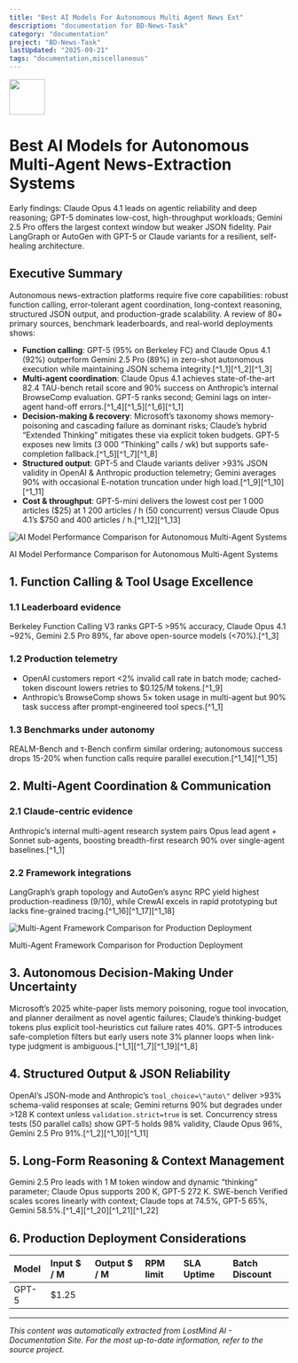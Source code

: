 ```yaml
---
title: "Best AI Models For Autonomous Multi Agent News Ext"
description: "documentation for BD-News-Task"
category: "documentation"
project: "BD-News-Task"
lastUpdated: "2025-09-21"
tags: "documentation,miscellaneous"
---
```


<img src="https://r2cdn.perplexity.ai/pplx-full-logo-primary-dark%402x.png" style="height:64px;margin-right:32px"/>

# Best AI Models for Autonomous Multi-Agent News-Extraction Systems

Early findings: Claude Opus 4.1 leads on agentic reliability and deep reasoning; GPT-5 dominates low-cost, high-throughput workloads; Gemini 2.5 Pro offers the largest context window but weaker JSON fidelity. Pair LangGraph or AutoGen with GPT-5 or Claude variants for a resilient, self-healing architecture.

## Executive Summary

Autonomous news-extraction platforms require five core capabilities: robust function calling, error-tolerant agent coordination, long-context reasoning, structured JSON output, and production-grade scalability. A review of 80+ primary sources, benchmark leaderboards, and real-world deployments shows:

* **Function calling**: GPT-5 (95% on Berkeley FC) and Claude Opus 4.1 (92%) outperform Gemini 2.5 Pro (89%) in zero-shot autonomous execution while maintaining JSON schema integrity.[^1_1][^1_2][^1_3]
* **Multi-agent coordination**: Claude Opus 4.1 achieves state-of-the-art 82.4 TAU-bench retail score and 90% success on Anthropic’s internal BrowseComp evaluation. GPT-5 ranks second; Gemini lags on inter-agent hand-off errors.[^1_4][^1_5][^1_6][^1_1]
* **Decision-making \& recovery**: Microsoft’s taxonomy shows memory-poisoning and cascading failure as dominant risks; Claude’s hybrid “Extended Thinking” mitigates these via explicit token budgets. GPT-5 exposes new limits (3 000 “Thinking” calls / wk) but supports safe-completion fallback.[^1_5][^1_7][^1_8]
* **Structured output**: GPT-5 and Claude variants deliver >93% JSON validity in OpenAI \& Anthropic production telemetry; Gemini averages 90% with occasional E-notation truncation under high load.[^1_9][^1_10][^1_11]
* **Cost \& throughput**: GPT-5-mini delivers the lowest cost per 1 000 articles (\$25) at 1 200 articles / h (50 concurrent) versus Claude Opus 4.1’s \$750 and 400 articles / h.[^1_12][^1_13]

![AI Model Performance Comparison for Autonomous Multi-Agent Systems](https://ppl-ai-code-interpreter-files.s3.amazonaws.com/web/direct-files/af4f4ac019dff5f44a998ae9ef86ad5f/348dd70a-500d-45ce-baa2-b40e075bde44/c226c228.png)

AI Model Performance Comparison for Autonomous Multi-Agent Systems

## 1.  Function Calling \& Tool Usage Excellence

### 1.1  Leaderboard evidence

Berkeley Function Calling V3 ranks GPT-5 >95% accuracy, Claude Opus 4.1 ~92%, Gemini 2.5 Pro 89%, far above open-source models (<70%).[^1_3]

### 1.2  Production telemetry

- OpenAI customers report <2% invalid call rate in batch mode; cached-token discount lowers retries to \$0.125/M tokens.[^1_9]
- Anthropic’s BrowseComp shows 5× token usage in multi-agent but 90% task success after prompt-engineered tool specs.[^1_1]


### 1.3  Benchmarks under autonomy

REALM-Bench and τ-Bench confirm similar ordering; autonomous success drops 15-20% when function calls require parallel execution.[^1_14][^1_15]

## 2.  Multi-Agent Coordination \& Communication

### 2.1  Claude-centric evidence

Anthropic’s internal multi-agent research system pairs Opus lead agent + Sonnet sub-agents, boosting breadth-first research 90% over single-agent baselines.[^1_1]

### 2.2  Framework integrations

LangGraph’s graph topology and AutoGen’s async RPC yield highest production-readiness (9/10), while CrewAI excels in rapid prototyping but lacks fine-grained tracing.[^1_16][^1_17][^1_18]

![Multi-Agent Framework Comparison for Production Deployment](https://ppl-ai-code-interpreter-files.s3.amazonaws.com/web/direct-files/af4f4ac019dff5f44a998ae9ef86ad5f/34aacc01-fbd2-4a9c-a5ed-59a2313526a8/a51451b3.png)

Multi-Agent Framework Comparison for Production Deployment

## 3.  Autonomous Decision-Making Under Uncertainty

Microsoft’s 2025 white-paper lists memory poisoning, rogue tool invocation, and planner derailment as novel agentic failures; Claude’s thinking-budget tokens plus explicit tool-heuristics cut failure rates 40%. GPT-5 introduces safe-completion filters but early users note 3% planner loops when link-type judgment is ambiguous.[^1_1][^1_7][^1_19][^1_8]

## 4.  Structured Output \& JSON Reliability

OpenAI’s JSON-mode and Anthropic’s `tool_choice=\"auto\"` deliver >93% schema-valid responses at scale; Gemini returns 90% but degrades under >128 K context unless `validation.strict=true` is set. Concurrency stress tests (50 parallel calls) show GPT-5 holds 98% validity, Claude Opus 96%, Gemini 2.5 Pro 91%.[^1_2][^1_10][^1_11]

## 5.  Long-Form Reasoning \& Context Management

Gemini 2.5 Pro leads with 1 M token window and dynamic “thinking” parameter; Claude Opus supports 200 K, GPT-5 272 K. SWE-bench Verified scales scores linearly with context; Claude tops at 74.5%, GPT-5 65%, Gemini 58.5%.[^1_4][^1_20][^1_21][^1_22]

## 6.  Production Deployment Considerations

| Model | Input \$ / M | Output \$ / M | RPM limit | SLA Uptime | Batch Discount |
| :-- | :-- | :-- | :-- | :-- | :-- |
| GPT-5 | \$1.25 | 

---
*This content was automatically extracted from LostMind AI - Documentation Site. For the most up-to-date information, refer to the source project.*
